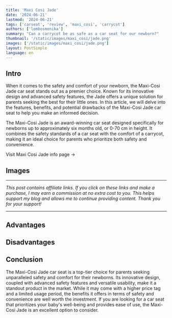 ```yaml
---
title: 'Maxi Cosi Jade'
date: '2024-06-21'
lastmod: '2024-06-21'
tags: ['carseat', 'review', 'maxi_cosi', 'carrycot']
authors: ['lombosmonika']
summary: "Can a carrycot be as safe as a car seat for our newborn?"
thumbnail: '/static/images/maxi_cosi/jade.png'
images: ['/static/images/maxi_cosi/jade.png']
layout: PostSimple
language: en
---
```


## Intro

When it comes to the safety and comfort of your newborn, the Maxi-Cosi Jade car seat stands out as a premier choice. Known for its innovative design and advanced safety features, the Jade offers a unique solution for parents seeking the best for their little ones. In this article, we will delve into the features, benefits, and potential drawbacks of the Maxi-Cosi Jade car seat to help you make an informed decision.

The Maxi-Cosi Jade is an award-winning car seat designed specifically for newborns up to approximately six months old, or 0-70 cm in height. It combines the safety standards of a car seat with the comfort of a carrycot, making it an ideal choice for parents who prioritize both safety and convenience.

<div className="pt-4 xl:pt-8">
    <Link
        href={'https://www.strollerina.com/en/carseats/maxi_cosi/jade-1021'}
        className="text-primary hover:brightness-125 dark:hover:brightness-125"
        aria-label={'Butterfly info page'}
    >
        Visit Maxi Cosi Jade info page  &rarr;
    </Link>
</div>

<div className="invisible !h-0">

## Images

</div>

<BlogCarousel
    title="Images"
    id="jade-1021"
    type="carseat"
/>

---

*This post contains affiliate links. If you click on these links and make a purchase, I may earn a commission at no extra cost to you. This helps support my blog and allows me to continue providing content. Thank you for your support!*

---




## Advantages

<div className="gap-4 grid grid-cols-1 sm:grid-cols-2 md:grid-cols-3 lg:grid-cols-3 xl:grid-cols-3">
<Card
    title="Super safe"
    imgSrc="https://imagedelivery.net/Y7hTskBCKV5kRi-34nHOOg/c5a4af17-aa5e-46fa-a3cb-04f9c2dfd600/public"
    description="ADAC tested this car seat in 2019. The result made this car seat to the best car seat so far with 1.5 point ('very good' category in ADAC). This car seat spreads the forces on the entire body of your baby. The baby's head is in the center of the car maximizing the side impact protection and protected by a head inlay."
/>


<Card
    title="Certified with i-Size ECE R129"
    imgSrc="https://imagedelivery.net/Y7hTskBCKV5kRi-34nHOOg/46e94084-a4a8-4a4b-84b3-c6a68894e900/public"
    description="Complies with the highest safetz standards, the seat categorization is based on the newest rules meaning it is based on the size of the child"
/>


<Card
    title="Full lie-flat"
    imgSrc="https://imagedelivery.net/Y7hTskBCKV5kRi-34nHOOg/991e8f67-06a5-4f26-bde1-e13a9bdeb000/public"
    description="Considering it's a carrycot, your child can sleep with a straight back properly."
/>


<Card
    title="Undistrubed sleeps"
    imgSrc="https://imagedelivery.net/Y7hTskBCKV5kRi-34nHOOg/1f1175fd-e15d-4a03-451f-78edf310f700/public"
    description="No need to wake up your baby to transfer from car to stroller"
/>

<Card
    title="Part of the 3way Maxi Cosi Series"
    imgSrc="https://images.maxi-cosi.com/dorel-public-storage-prod/usps_list/1510710110U4Y2019_2019_maxicosi_stroller_carrycot_jade_black_nomadblack_partof3waycatseatfamily_3qrt.jpg"
    description="If you love Maxi cosi and your toddler car seat is goind to be Maxi Cosi as well, then it's worth to buy. This system is a solution from birth up to approx 4 years in combination with 3WayFix (FamilyFix3), Pebble Plus and Pearl Pro i-Size. Jade is compatible with strollers like Leona, Adorra2, Adorra, Street and Lila SP."
/>


</div>




## Disadvantages

<div className="gap-4 grid grid-cols-1 sm:grid-cols-2 md:grid-cols-3 lg:grid-cols-3 xl:grid-cols-3">

<Card
    title="Takes 2 seats"
    imgSrc="https://imagedelivery.net/Y7hTskBCKV5kRi-34nHOOg/ec9ad4b3-5f63-48fa-d72e-a70004803700/public"
    description="Since it can be mounted on an Isofix base across the direction of travel thus it takes up two seats."
/>

<Card
    title="Very limited lifespan"
    imgSrc="https://imagedelivery.net/Y7hTskBCKV5kRi-34nHOOg/cbf47389-45be-4957-5219-456e7cc18700/public"
    description="You can use it when your child longer than 40 cm and less than 70 cm or less then 9 kg."
/>


<Card
    title="Expensive"
    imgSrc="https://imagedelivery.net/Y7hTskBCKV5kRi-34nHOOg/2c47c449-17bd-48d4-86f6-fcf1acd55000/public"
    description="Considering the short life span, then price is a bit more than it should be."
/>


</div>



<div className="my-6">
    <YouTube youTubeId="llJkJ3wSe8A?si=7VjQy66UhBKU5brt" />
</div>



## Conclusion

The Maxi-Cosi Jade car seat is a top-tier choice for parents seeking unparalleled safety and comfort for their newborns. Its innovative design, coupled with advanced safety features and versatile usability, make it a standout product in the market. While it may come with a higher price tag and a limited usage period, the benefits it offers in terms of safety and convenience are well worth the investment. If you are looking for a car seat that prioritizes your baby's well-being and provides ease of use, the Maxi-Cosi Jade is an excellent option to consider.